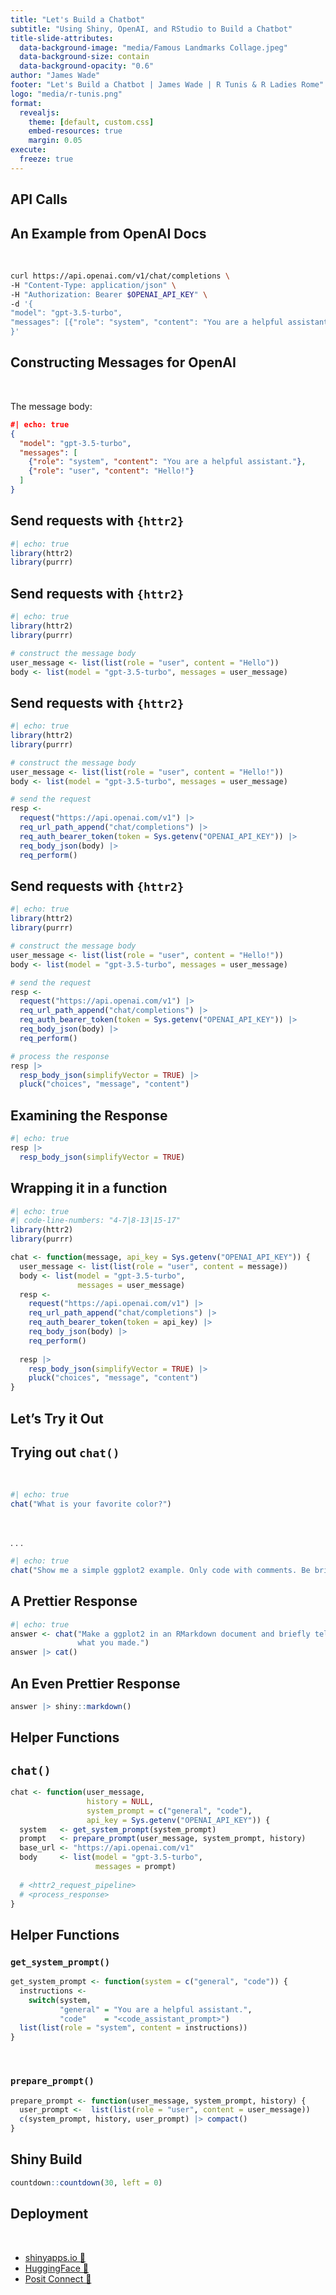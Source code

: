 ```yaml
---
title: "Let's Build a Chatbot"
subtitle: "Using Shiny, OpenAI, and RStudio to Build a Chatbot"
title-slide-attributes:
  data-background-image: "media/Famous Landmarks Collage.jpeg"
  data-background-size: contain
  data-background-opacity: "0.6"
author: "James Wade"
footer: "Let's Build a Chatbot | James Wade | R Tunis & R Ladies Rome"
logo: "media/r-tunis.png"
format: 
  revealjs:
    theme: [default, custom.css]
    embed-resources: true
    margin: 0.05
execute:
  freeze: true
---
```


## API Calls {.center background-image="media/chatbot-fun2.jpeg" background-position="right" background-size="contain" background-repeat="no-repeat"}


## An Example from OpenAI Docs

<br>

```bash
curl https://api.openai.com/v1/chat/completions \
-H "Content-Type: application/json" \
-H "Authorization: Bearer $OPENAI_API_KEY" \
-d '{
"model": "gpt-3.5-turbo",
"messages": [{"role": "system", "content": "You are a helpful assistant."}, {"role": "user", "content": "Hello!"}]
}'
```

## Constructing Messages for OpenAI

<br>

The message body:

```json
#| echo: true
{
  "model": "gpt-3.5-turbo",
  "messages": [
    {"role": "system", "content": "You are a helpful assistant."},
    {"role": "user", "content": "Hello!"}
  ]
}
```

## Send requests with `{httr2}` {auto-animate="true"}

```r
#| echo: true
library(httr2)
library(purrr)
```

## Send requests with `{httr2}` {auto-animate="true"}

```r
#| echo: true
library(httr2)
library(purrr)

# construct the message body
user_message <- list(list(role = "user", content = "Hello"))
body <- list(model = "gpt-3.5-turbo", messages = user_message)
```


## Send requests with `{httr2}` {auto-animate="true"}

```r
#| echo: true
library(httr2)
library(purrr)

# construct the message body
user_message <- list(list(role = "user", content = "Hello!"))
body <- list(model = "gpt-3.5-turbo", messages = user_message)

# send the request
resp <-
  request("https://api.openai.com/v1") |> 
  req_url_path_append("chat/completions") |> 
  req_auth_bearer_token(token = Sys.getenv("OPENAI_API_KEY")) |> 
  req_body_json(body) |> 
  req_perform()
```

## Send requests with `{httr2}` {auto-animate="true"}

```r
#| echo: true
library(httr2)
library(purrr)

# construct the message body
user_message <- list(list(role = "user", content = "Hello!"))
body <- list(model = "gpt-3.5-turbo", messages = user_message)

# send the request
resp <-
  request("https://api.openai.com/v1") |>
  req_url_path_append("chat/completions") |> 
  req_auth_bearer_token(token = Sys.getenv("OPENAI_API_KEY")) |> 
  req_body_json(body) |> 
  req_perform()

# process the response
resp |>
  resp_body_json(simplifyVector = TRUE) |> 
  pluck("choices", "message", "content")
```

## Examining the Response

```r
#| echo: true
resp |> 
  resp_body_json(simplifyVector = TRUE)
```


## Wrapping it in a function

```r
#| echo: true
#| code-line-numbers: "4-7|8-13|15-17"
library(httr2)
library(purrr)

chat <- function(message, api_key = Sys.getenv("OPENAI_API_KEY")) {
  user_message <- list(list(role = "user", content = message))
  body <- list(model = "gpt-3.5-turbo",
               messages = user_message)
  resp <-
    request("https://api.openai.com/v1") |> 
    req_url_path_append("chat/completions") |> 
    req_auth_bearer_token(token = api_key) |> 
    req_body_json(body) |> 
    req_perform()
  
  resp |> 
    resp_body_json(simplifyVector = TRUE) |> 
    pluck("choices", "message", "content")
}
```

## Let's Try it Out {.center background-image="media/chatbot-fun.jpeg" background-position="right" background-size="contain" background-repeat="no-repeat"}

## Trying out `chat()`

<br>

```r
#| echo: true
chat("What is your favorite color?")
```

<br>

. . . 

```r
#| echo: true
chat("Show me a simple ggplot2 example. Only code with comments. Be brief.")
```

## A Prettier Response

```r
#| echo: true
answer <- chat("Make a ggplot2 in an RMarkdown document and briefly tell me
               what you made.")
answer |> cat()
```

## An Even Prettier Response

```r
answer |> shiny::markdown()
```


## Helper Functions {.center background-image="media/chatbot-fun3.png" background-position="right" background-size="contain" background-repeat="no-repeat"}

## `chat()`

```.r
chat <- function(user_message, 
                 history = NULL,
                 system_prompt = c("general", "code"),
                 api_key = Sys.getenv("OPENAI_API_KEY")) {
  system   <- get_system_prompt(system_prompt)
  prompt   <- prepare_prompt(user_message, system_prompt, history)
  base_url <- "https://api.openai.com/v1"
  body     <- list(model = "gpt-3.5-turbo",
                   messages = prompt)
  
  # <httr2_request_pipeline>
  # <process_response>
}
```

## Helper Functions 

### `get_system_prompt()`

```.r
get_system_prompt <- function(system = c("general", "code")) {
  instructions <- 
    switch(system,
           "general" = "You are a helpful assistant.",
           "code"    = "<code_assistant_prompt>")
  list(list(role = "system", content = instructions))
}
```

<br>

### `prepare_prompt()`

```.r
prepare_prompt <- function(user_message, system_prompt, history) {
  user_prompt <-  list(list(role = "user", content = user_message))
  c(system_prompt, history, user_prompt) |> compact()
}
```

## Shiny Build {background-image="media/laptop-mosaic.png" background-position="right" background-size="contain" background-repeat="no-repeat"}

```r
countdown::countdown(30, left = 0)
```

## Deployment {background-image="media/launch.png" background-position="right" background-size="contain" background-repeat="no-repeat"}

<br>

::: {.incremental}
- [shinyapps.io 🔗](http://www.shinyapps.io/)
- [HuggingFace 🔗](https://huggingface.co/docs/hub/en/spaces-sdks-docker-shiny)
- [Posit Connect 🔗](https://posit.co/products/enterprise/connect/)
:::

## {.center background-image="media/tunisian-coast.png" background-position="right" background-size="contain" background-repeat="no-repeat"}
